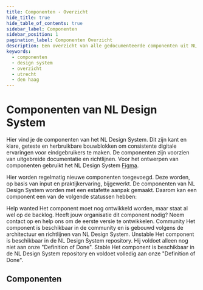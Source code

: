 ```yaml
---
title: Componenten - Overzicht
hide_title: true
hide_table_of_contents: true
sidebar_label: Componenten
sidebar_position: 1
pagination_label: Componenten Overzicht
description: Een overzicht van alle gedocumenteerde componenten uit NL Design System
keywords:
  - componenten
  - design system
  - overzicht
  - utrecht
  - den haag
---
```







# Componenten van NL Design System

Hier vind je de componenten van het NL Design System. Dit zijn kant en klare, geteste en herbruikbare bouwblokken om consistente digitale ervaringen voor eindgebruikers te maken. De componenten zijn voorzien van uitgebreide documentatie en richtlijnen.
Voor het ontwerpen van componenten gebruikt het NL Design System [Figma](/docs/richtlijnen/figma).

Hier worden regelmatig nieuwe componenten toegevoegd. Deze worden, op basis van input en praktijkervaring, bijgewerkt.
De componenten van NL Design System worden met een estafette aanpak gemaakt. Daarom kan een component een van de volgende statussen hebben:

<DefinitionList>
  <Definition>
    <DefinitionTitle>Help wanted</DefinitionTitle>
    <DefinitionData>
      Het component moet nog ontwikkeld worden, maar staat al wel op de backlog. Heeft jouw organisatie dit component
      nodig? Neem contact op en help ons om de eerste versie te ontwikkelen.
    </DefinitionData>
  </Definition>
  <Definition>
    <DefinitionTitle>Community</DefinitionTitle>
    <DefinitionData>
      Het component is beschikbaar in de community en is gebouwd volgens de architectuur en richtlijnen van NL Design
      System.
    </DefinitionData>
  </Definition>
  <Definition>
    <DefinitionTitle>Unstable</DefinitionTitle>
    <DefinitionData>
      Het component is beschikbaar in de NL Design System repository. Hij voldoet alleen nog niet aan onze "Definition
      of Done".
    </DefinitionData>
  </Definition>
  <Definition>
    <DefinitionTitle>Stable</DefinitionTitle>
    <DefinitionData>
      Het component is beschikbaar in de NL Design System repository en voldoet volledig aan onze "Definition of Done".
    </DefinitionData>
  </Definition>
</DefinitionList>

## Componenten

<ComponentOverview components={componentOverview} />
